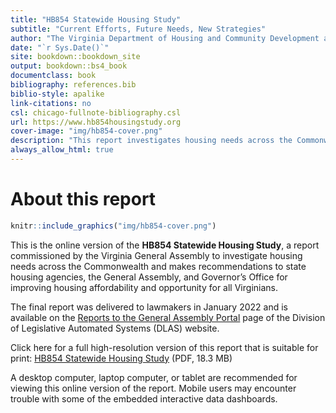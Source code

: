 ```yaml
---
title: "HB854 Statewide Housing Study"
subtitle: "Current Efforts, Future Needs, New Strategies"
author: "The Virginia Department of Housing and Community Development and Virginia Housing"
date: "`r Sys.Date()`"
site: bookdown::bookdown_site
output: bookdown::bs4_book
documentclass: book
bibliography: references.bib
biblio-style: apalike
link-citations: no
csl: chicago-fullnote-bibliography.csl
url: https://www.hb854housingstudy.org
cover-image: "img/hb854-cover.png"
description: "This report investigates housing needs across the Commonwealth of Virginia and makes recommendations to state housing agencies, the General Assembly, and Governor's Office for improving housing affordability and opportunity for all Virginians."
always_allow_html: true
---
```


# About this report {.unnumbered}

```r
knitr::include_graphics("img/hb854-cover.png")
```

This is the online version of the **HB854 Statewide Housing Study**, a report commissioned by the Virginia General Assembly to investigate housing needs across the Commonwealth and makes recommendations to state housing agencies, the General Assembly, and Governor's Office for improving housing affordability and opportunity for all Virginians.

The final report was delivered to lawmakers in January 2022 and is available on the [Reports to the General Assembly Portal](https://rga.lis.virginia.gov/Published/2022/HD3) page of the Division of Legislative Automated Systems (DLAS) website.

:::{.info}
Click here for a full high-resolution version of this report that is suitable for print:
[HB854 Statewide Housing Study](https://www.hb854housingstudy.org/pdf/hb854-full-report-print.pdf) (PDF, 18.3 MB)
:::

:::{.caution data-latex=""}
A desktop computer, laptop computer, or tablet are recommended for viewing this online version of the report. Mobile users may encounter trouble with some of the embedded interactive data dashboards.
:::